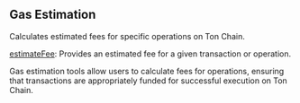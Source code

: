 
## Gas Estimation

Calculates estimated fees for specific operations on Ton Chain.

[estimateFee](/ton-api/gasestimation/estimateFee): Provides an estimated fee for a given transaction or operation.

Gas estimation tools allow users to calculate fees for operations, ensuring that transactions are appropriately funded for successful execution on Ton Chain.

<Space h={16} />
<GetStarted />